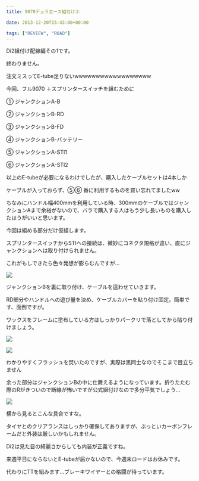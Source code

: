 ---
title: 9070デュラエース組付け②

date: 2013-12-20T15:43:00+00:00

tags: ["REVIEW", "ROAD"]
---

Di2組付け配線編その1です。

終わりません。

注文ミスってE-tube足りないwwwwwwwwwwwwwwwwww

今回、フル9070 ＋スプリンタースイッチを組むために

① ジャンクションA-B

② ジャンクションB-RD

③ ジャンクションB-FD

④ ジャンクションB-バッテリー

⑤ ジャンクションA-STI1

⑥ ジャンクションA-STI2

以上のE-tubeが必要になるわけでしたが、購入したケーブルセットは4本しか

ケーブルが入っておらず、⑤⑥ 番に利用するものを買い忘れてましたww

ちなみにハンドル幅400mmを利用している時、300mmのケーブルではジャンクションAまで余裕がないので、バラで購入する人はもう少し長いものを購入したほうがいいと思います。

今回は組める部分だけ仮組します。

スプリンタースイッチからSTIへの接続は、微妙にコネクタ規格が違い、直にジャンクションへは取り付けられません。

これがもしできたら色々発想が膨らむんですが…

![ ](./DSC_4690.jpg)

ジャンクションBを裏に取り付け、ケーブルを這わせていきます。

RD部分やハンドルへの遊び量を決め、ケーブルカバーを貼り付け固定。簡単です、面倒ですが。

ワックスをフレームに塗布している方はしっかりパークリで落としてから貼り付けましょう。

![ ](./DSC_4693.jpg)

![ ](./DSC_4694.jpg)

わかりやすくフラッシュを焚いたのですが、実際は黒同士なのでそこまで目立ちません

余った部分はジャンクションBの中に仕舞えるようになっています。折りたたむ際のRがきついので断線が怖いですが公式組付けなので多分平気でしょう…

![ ](./DSC_4692.jpg)

横から見るとこんな具合ですな。

タイヤとのクリアランスはしっかり確保してありますが、ぶっといカーボンフレームだと外装は厳しいかもしれません。

Di2は見た目の綺麗さからしても内装が正義ですね。

来週平日にならないとE-tubeが届かないので、今週末ロードはお休みです。

代わりにTTを組みます…ブレーキワイヤーとの格闘が待っています。
